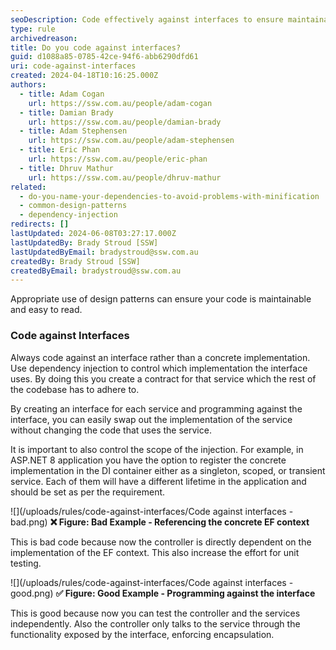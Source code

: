 ```yaml
---
seoDescription: Code effectively against interfaces to ensure maintainable and readable code, making it easier to swap out implementations without modifying using code.
type: rule
archivedreason:
title: Do you code against interfaces?
guid: d1088a85-0785-42ce-94f6-abb6290dfd61
uri: code-against-interfaces
created: 2024-04-18T10:16:25.000Z
authors:
  - title: Adam Cogan
    url: https://ssw.com.au/people/adam-cogan
  - title: Damian Brady
    url: https://ssw.com.au/people/damian-brady
  - title: Adam Stephensen
    url: https://ssw.com.au/people/adam-stephensen
  - title: Eric Phan
    url: https://ssw.com.au/people/eric-phan
  - title: Dhruv Mathur
    url: https://ssw.com.au/people/dhruv-mathur
related:
  - do-you-name-your-dependencies-to-avoid-problems-with-minification
  - common-design-patterns
  - dependency-injection
redirects: []
lastUpdated: 2024-06-08T03:27:17.000Z
lastUpdatedBy: Brady Stroud [SSW]
lastUpdatedByEmail: bradystroud@ssw.com.au
createdBy: Brady Stroud [SSW]
createdByEmail: bradystroud@ssw.com.au
---
```


Appropriate use of design patterns can ensure your code is maintainable and easy to read.
### Code against Interfaces

Always code against an interface rather than a concrete implementation. Use dependency injection to control which implementation the interface uses. By doing this you create a contract for that service which the rest of the codebase has to adhere to.

By creating an interface for each service and programming against the interface, you can easily swap out the implementation of the service without changing the code that uses the service.

It is important to also control the scope of the injection. For example, in ASP.NET 8 application you have the option to register the concrete implementation in the DI container either as a singleton, scoped, or transient service. Each of them will have a different lifetime in the application and should be set as per the requirement.

![](/uploads/rules/code-against-interfaces/Code against interfaces - bad.png)
**❌ Figure: Bad Example - Referencing the concrete EF context**

This is bad code because now the controller is directly dependent on the implementation of the EF context. This also increase the effort for unit testing.

![](/uploads/rules/code-against-interfaces/Code against interfaces - good.png)
**✅ Figure: Good Example - Programming against the interface**

This is good because now you can test the controller and the services independently. Also the controller only talks to the service through the functionality exposed by the interface, enforcing encapsulation.
